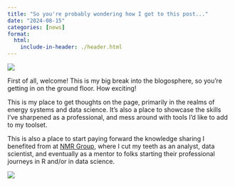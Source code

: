 ```yaml
---
title: "So you're probably wondering how I got to this post..."
date: "2024-08-15"
categories: [news]
format: 
  html: 
    include-in-header: ./header.html
---
```


![](seal_hello.jpg){.preview-image}

First of all, welcome! This is my big break into the blogosphere, so you're getting in on the ground floor. How exciting!

This is my place to get thoughts on the page, primarily in the realms of energy systems and data science. It's also a place to showcase the skills I've sharpened as a professional, and mess around with tools I'd like to add to my toolset.

This is also a place to start paying forward the knowledge sharing I benefited from at [NMR Group](https://nmrgroupinc.com), where I cut my teeth as an analyst, data scientist, and eventually as a mentor to folks starting their professional journeys in R and/or in data science.

[![](goodbye_nmr.png)](https://www.linkedin.com/feed/update/urn:li:activity:7227386045900726272/){target="_blank"}
